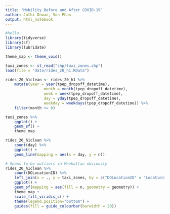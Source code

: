 ```yaml
---
title: "Mobility Before and After COVID-19"
author: Juthi Dewan, Son Phan
output: html_notebook
---
```


```r
#hello
library(tidyverse)
library(sf)
library(lubridate)

theme_map <- theme_void()

taxi_zones <- st_read("shp/taxi_zones.shp")
load(file = "data/rides_20_h1.RData")

rides_20_h1clean <- rides_20_h1 %>%
	mutate(year = year(tpep_dropoff_datetime),
				 month = month(tpep_dropoff_datetime),
				 week = week(tpep_dropoff_datetime),
				 day = yday(tpep_dropoff_datetime), 
				 weekday = weekdays(tpep_dropoff_datetime)) %>%
	filter(month <= 6)
```

```r
taxi_zones %>%
	ggplot() +
	geom_sf() +
	theme_map
```

```r
rides_20_h1clean %>%
	count(day) %>%
	ggplot() +
	geom_line(mapping = aes(x = day, y = n))
```

```r
# Seems to be outliers in Manhattan obviously
rides_20_h1clean %>%
	count(DOLocationID) %>%
	left_join(x = ., y = taxi_zones, by = c("DOLocationID" = "LocationID")) %>%
	ggplot() +
	geom_sf(mapping = aes(fill = n, geometry = geometry)) +
	theme_map +
	scale_fill_viridis_c() +
	theme(legend.position="bottom") + 
	guides(fill = guide_colourbar(barwidth = 20))
```

